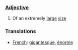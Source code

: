 ===[[Adjective]]===

#Of an extremely [[large]] [[size]]

===Translations===
*[[French]]: [[gigantesque]], [[énorme]]